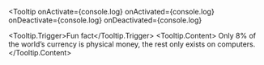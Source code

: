 <!-- eslint-disable no-console -->


<Meta title='Components/Tooltip' component={Tooltip} />

<DocsTitle title='Tooltips' experimental />

<Tooltip
  onActivate={console.log}
  onActivated={console.log}
  onDeactivate={console.log}
  onDeactivated={console.log}
>
  <Tooltip.Trigger>Fun fact</Tooltip.Trigger>
  <Tooltip.Content>
    Only 8% of the world’s currency is physical money, the rest only exists on computers.
  </Tooltip.Content>
</Tooltip>

